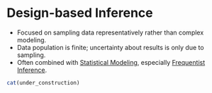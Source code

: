 # Design-based Inference {#design-based-inference}

* Focused on sampling data representatively rather than complex modeling.
* Data population is finite; uncertainty about results is only due to sampling.
* Often combined with [Statistical Modeling](#statistical-modeling), especially [Frequentist Inference](#frequentist-inference).

```r
cat(under_construction)
```

